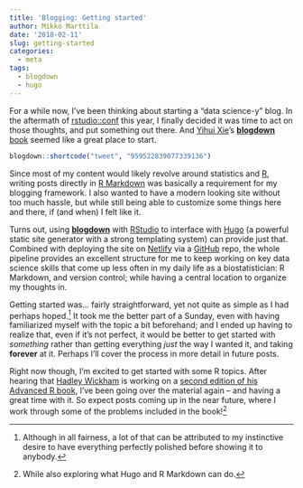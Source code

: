 ---
title: 'Blogging: Getting started'
author: Mikko Marttila
date: '2018-02-11'
slug: getting-started
categories:
  - meta
tags:
  - blogdown
  - hugo
---

For a while now, I've been thinking about starting a "data science-y" blog. In the aftermath of [rstudio::conf](https://www.rstudio.com/conference/) this year, I finally decided it was time to act on those thoughts, and put something out there. And [Yihui Xie](https://twitter.com/xieyihui)'s [**blogdown** book](https://bookdown.org/yihui/blogdown/) seemed like a great place to start.

```{r, echo = F}
blogdown::shortcode("tweet", "959522839077339136")
```

Since most of my content would likely revolve around statistics and [R](https://www.r-project.org/), writing posts directly in [R Markdown](https://rmarkdown.rstudio.com/) was basically a requirement for my blogging framework. I also wanted to have a modern looking site without too much hassle, but while still being able to customize some things here and there, if (and when) I felt like it. 

Turns out, using [**blogdown**](https://github.com/rstudio/blogdown) with [RStudio](https://www.rstudio.com/) to interface with [Hugo](https://gohugo.io/) (a powerful static site generator with a strong templating system) can provide just that. Combined with deploying the site on [Netlify](https://www.netlify.com/) via a [GitHub](https://github.com/) repo, the whole pipeline provides an excellent structure for me to keep working on key data science skills that come up less often in my daily life as a biostatistician: R Markdown, and version control; while having a central location to organize my thoughts in.

Getting started was... fairly straightforward, yet not quite as simple as I had perhaps hoped.^[Although in all fairness, a lot of that can be attributed to my instinctive desire to have everything perfectly polished before showing it to anybody.] It took me the better part of a Sunday, even with having familiarized myself with the topic a bit beforehand; and I ended up having to realize that, even if it's not perfect, it would be better to get started with *something* rather than getting everything *just* the way I wanted it, and taking **forever** at it. Perhaps I'll cover the process in more detail in future posts.

Right now though, I'm excited to get started with some R topics. After hearing that [Hadley Wickham](https://twitter.com/hadleywickham) is working on a [second edition of his Advanced R book](https://adv-r.hadley.nz/), I've been going over the material again -- and having a great time with it. So expect posts coming up in the near future, where I work through some of the problems included in the book!^[While also exploring what Hugo and R Markdown can do.]
